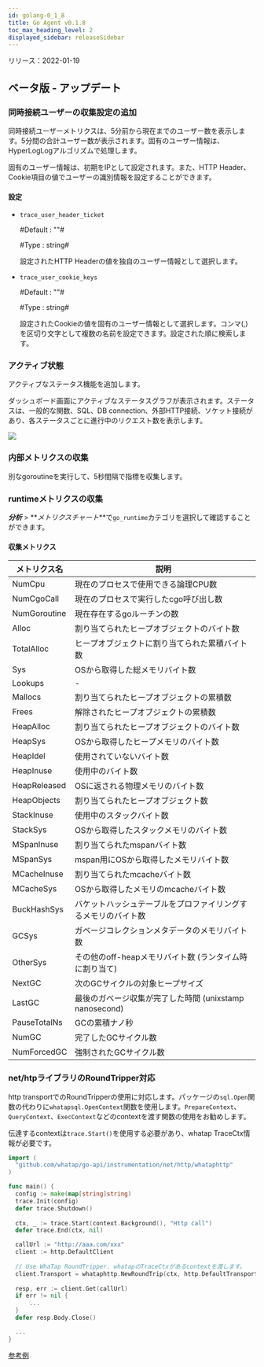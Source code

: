 ```yaml
---
id: golang-0_1_8
title: Go Agent v0.1.8
toc_max_heading_level: 2
displayed_sidebar: releaseSidebar
---
```



リリース：2022-01-19

## ベータ版 - アップデート

### 同時接続ユーザーの収集設定の追加

同時接続ユーザーメトリクスは、5分前から現在までのユーザー数を表示します。5分間の合計ユーザー数が表示されます。固有のユーザー情報は、HyperLogLogアルゴリズムで処理します。

固有のユーザー情報は、初期をIPとして設定されます。また、HTTP Header、Cookie項目の値でユーザーの識別情報を設定することができます。 

#### 設定

- `trace_user_header_ticket`

  \#Default : ""#

  \#Type : string#

  設定されたHTTP Headerの値を独自のユーザー情報として選択します。

- `trace_user_cookie_keys`

  \#Default : ""#

  \#Type : string#

  設定されたCookieの値を固有のユーザー情報として選択します。コンマ(,) を区切り文字として複数の名前を設定できます。設定された順に検索します。

### アクティブ状態

アクティブなステータス機能を追加します。 

ダッシュボード画面にアクティブなステータスグラフが表示されます。ステータスは、一般的な関数、SQL、DB connection、外部HTTP接続、ソケット接続があり、各ステータスごとに進行中のリクエスト数を表示します。

![](https://img.whatap.io/media/agent_php/rease/tinified/active_status.png)

### 内部メトリクスの収集

別なgoroutineを実行して、5秒間隔で指標を収集します。 

### runtimeメトリクスの収集

**_分析_** > **_メトリクスチャート_**で`go_runtime`カテゴリを選択して確認することができます。 

#### 収集メトリクス

| メトリクス名       | 説明                                                    |
| ------------ | ----------------------------------------------------- |
| NumCpu       | 現在のプロセスで使用できる論理CPU数                                   |
| NumCgoCall   | 現在のプロセスで実行したcgo呼び出し数                                  |
| NumGoroutine | 現在存在するgoルーチンの数                                        |
| Alloc        | 割り当てられたヒープオブジェクトのバイト数                                 |
| TotalAlloc   | ヒープオブジェクトに割り当てられた累積バイト数                               |
| Sys          | OSから取得した総メモリバイト数                                      |
| Lookups      | -                                                     |
| Mallocs      | 割り当てられたヒープオブジェクトの累積数                                  |
| Frees        | 解除されたヒープオブジェクトの累積数                                    |
| HeapAlloc    | 割り当てられたヒープオブジェクトのバイト数                                 |
| HeapSys      | OSから取得したヒープメモリのバイト数                                   |
| HeapIdel     | 使用されていないバイト数                                          |
| HeapInuse    | 使用中のバイト数                                              |
| HeapReleased | OSに返される物理メモリのバイト数                                     |
| HeapObjects  | 割り当てられたヒープオブジェクト数                                     |
| StackInuse   | 使用中のスタックバイト数                                          |
| StackSys     | OSから取得したスタックメモリのバイト数                                  |
| MSpanInuse   | 割り当てられたmspanバイト数                                      |
| MSpanSys     | mspan用にOSから取得したメモリバイト数                                |
| MCacheInuse  | 割り当てられたmcacheバイト数                                     |
| MCacheSys    | OSから取得したメモリのmcacheバイト数                                |
| BuckHashSys  | バケットハッシュテーブルをプロファイリングするメモリのバイト数                       |
| GCSys        | ガベージコレクションメタデータのメモリバイト数                               |
| OtherSys     | その他のoff-heapメモリバイト数 (ランタイム時に割り当て)                     |
| NextGC       | 次のGCサイクルの対象ヒープサイズ                                     |
| LastGC       | 最後のガベージ収集が完了した時間 (unixstamp nanosecond)               |
| PauseTotalNs | GCの累積ナノ秒                                              |
| NumGC        | 完了したGCサイクル数                                           |
| NumForcedGC  | 強制されたGCサイクル数                                          |

### net/htpライブラリのRoundTripper対応

http transportでのRoundTripperの使用に対応します。パッケージの`sql.Open`関数の代わりに`whatapsql.OpenContext`関数を使用します。`PrepareContext`、`QueryContext`、`ExecContext`などのcontextを渡す関数の使用をお勧めします。 

伝達するcontextは`trace.Start()`を使用する必要があり、whatap TraceCtx情報が必要です。

```go title='Install guide '
import (
  "github.com/whatap/go-api/instrumentation/net/http/whataphttp"
)

func main() {
  config := make(map[string]string)
  trace.Init(config)
  defer trace.Shutdown()
  
  ctx, _ := trace.Start(context.Background(), "Http call")
  defer trace.End(ctx, nil)

  callUrl := "http://aaa.com/xxx"
  client := http.DefaultClient
      
  // Use WhaTap RoundTripper. whatapのTraceCtxがあるcontextを渡します。 
  client.Transport = whataphttp.NewRoundTrip(ctx, http.DefaultTransport)
      
  resp, err := client.Get(callUrl)
  if err != nil {
      ...
  }
  defer resp.Body.Close()

  ...
}
```

[参考例](https://github.com/whatap/go-api-example/tree/main/net/http/client)
